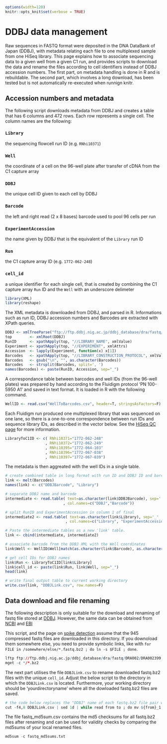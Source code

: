 ```r
options(width=120)
knitr::opts_knit$set(verbose = TRUE)
```

DDBJ data management
====================

Raw sequences in FASTQ format were deposited in the DNA DataBank of Japan
(DDBJ), with metadata relating each file to one multiplexed sample from one
HiSeq library.  This page explains how to associate sequencing data to a given
well from a given C1 run, and provides scripts to download the data and rename
the files according to cell identifiers instead of DDBJ accession numbers.  The
first part, on metadata handling is done in R and is rebuildable.  The second
part, which involves a long download, has been tested but is not automatically
re-executed when runnign knitr.


Accession numbers and metadata
------------------------------

The following script downloads metadata from DDBJ and creates a table that has 6 columns and 472 rows. Each row represents a single cell. The column names are the following:

### `Library` 

the sequencing flowcell run ID (e.g. `RNhi10371`)

### `Well` 

the coordinate of a cell on the 96-well plate after transfer of cDNA from the C1 capture array 

### `DDBJ`

the unique cell ID given to each cell by DDBJ

### `Barcode`

the left and right read (2 x 8 bases) barcode used to pool 96 cells per run

### `ExperimentAccession`

the name given by DDBJ that is the equivalent of the `Library` run ID 

### `Run`

the C1 capture array ID (e.g. `1772-062-248`)

### `cell_id`

a unique identifier for each single cell, that is created by combining the C1 capture array  `Run` ID and the `Well` with an underscore delimeter


```r
library(XML)
library(reshape)
```

The XML metadata is downloaded from DDBJ, and parsed in R. Informations such
as run ID, DDBJ accession numbers and Barcodes are extracted with XPath
queries.

```r
DDBJ <- xmlTreeParse("ftp://ftp.ddbj.nig.ac.jp/ddbj_database/dra/fastq/DRA002/DRA002399/DRA002399.experiment.xml", useInternal=T)
top        <- xmlRoot(DDBJ)
RunID      <- xpathApply(top, "//LIBRARY_NAME", xmlValue)
Experiment <- xpathApply(top, "//EXPERIMENT", xmlAttrs)
Accession  <- lapply(Experiment, function(x) x[1])
Barcodes   <- xpathApply(top, "//LIBRARY_CONSTRUCTION_PROTOCOL", xmlValue)
Barcodes   <- gsub("\n", "", as.character(Barcodes))
Barcodes   <- strsplit(Barcodes, split=', ')
names(Barcodes) <- paste(RunID, Accession, sep="_")
```

A correspondance table between barcodes and well IDs (from the 96-well plates)
was prepared by hand according to the Fluidigm protocol 'PN 100-5950 A1' and
saved in text format. It is loaded in R with the following command.

```r
WellID <- read.csv("WellToBarcodes.csv", header=T, stringsAsFactors=F)
```

Each Fluidigm run produced one multiplexed library that was sequenced on one
lane, so there is a one-to-one correspondence between run IDs and sequence
library IDs, as described in the vector below.  See the [HiSeq QC page](../HiSeq/HiSeq.Rmd)
for more information.

```r
LibraryToC1ID <- c( RNhi10371="1772-062-248"
                  , RNhi10372="1772-062-249"
                  , RNhi10395="1772-064-103"
                  , RNhi10396="1772-067-038"
                  , RNhi10397="1772-067-039")
```

The metadata is then aggreated with the well IDs in a single table.

```r
# create combined table in long format with run ID and DDBJ ID and barcode
link <- melt(Barcodes)
names(link) <- c("DDBJBarcode", "Library")

# separate DDBJ name and barcode
intermediate <- read.table( text=as.character(link$DDBJBarcode), sep=':'
                          , col.names=c("DDBJ","Barcode"))

# split RunID and ExperimentAccession in column 1 of final
intermediate2 <- read.table( text=as.character(link$Library), sep='_'
                           , col.names=c("Library", "ExperimentAccession"))

# Paste the intermediate tables as a new 'link' table.
link <- cbind(intermediate, intermediate2)

# associate barcode from the DDBJ XML with the Well coordinates
link$Well <- WellID$Well[match(as.character(link$Barcode), as.character(WellID$Barcode))]

# get cell IDs for DDBJ names
link$Run <- LibraryToC1ID[link$Library]
link$cell_id <- paste(link$Run, link$Well, sep="_")
head(link)
```

```r
# write final output table to current working directory
write.csv(link, "DDBJLink.csv", row.names=F)
```

Data download and file renaming
-------------------------------

The following description is only suitable for the download and renaming of fastq file stored at [DDBJ](http://trace.ddbj.nig.ac.jp/DRASearch/submission?acc=DRA002399). However, the same data can be obtained from [NCBI](http://www.ncbi.nlm.nih.gov/Traces/sra/?study=DRP002435) and [EBI](https://www.ebi.ac.uk/ena/data/view/DRP002435) 

This script, and the page on [spike detection](../control-sequences/control-sequences.Rmd) assume
that the 945 compressed fastq files are downloaded in this directory.  If you
downoload them somewhere else, you need to provide symbolic links, like with
`for FILE in /somewhere/else/*.fastq.bz2 ; do ln -s $FILE ; done`.

```r
lftp ftp://ftp.ddbj.nig.ac.jp/ddbj_database/dra/fastq/DRA002/DRA002399
mget -c */*.bz2
```

The next part utilises the file `DDBJLink.csv` to rename downloaded fastq.bz2 files with the unique `cell_id`.
Adjust the below script to the directory in which the `DDBJLink.csv` is located. Furthermore, your working directory should be 'yourdirectoryname' where all the dowloaded fastq.bz2 files are saved. 

```r
# the code below replaces the "DDBJ" name of each fastq.bz2 file pair with the corresponding "cell_id"
cut -f4,8 DDBJLink.csv | sed 1d | while read from to ; do mv ${from}_1.fastq.bz2 ${to}.1.fastq.bz2 ; mv ${from}_2.fastq.bz2 ${to}.2.fastq.bz2; done
```

The file fastq_md5sum.csv contains the md5 checksums for all fastq.bz2 files after renaming and can be used for validity checks by comparing the md5sums of your local renamed files.

```r
md5sum -c fastq_md5sums.txt
```
